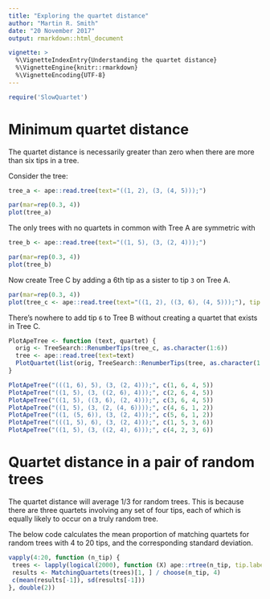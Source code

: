 ```yaml
---
title: "Exploring the quartet distance"
author: "Martin R. Smith"
date: "20 November 2017"
output: rmarkdown::html_document

vignette: >
  %\VignetteIndexEntry{Understanding the quartet distance}
  %\VignetteEngine{knitr::rmarkdown}
  %\VignetteEncoding{UTF-8}
---
```

```r
require('SlowQuartet')
```
# Minimum quartet distance

The quartet distance is necessarily greater than zero when there are more than 
six tips in a tree.

Consider the tree:
```r
tree_a <- ape::read.tree(text="((1, 2), (3, (4, 5)));")
```
```r
par(mar=rep(0.3, 4))
plot(tree_a)
```

The only trees with no quartets in common with Tree A are symmetric with  

```r
tree_b <- ape::read.tree(text="((1, 5), (3, (2, 4)));")
```
```r
par(mar=rep(0.3, 4))
plot(tree_b)
```

Now create Tree C by adding a 6th tip as a sister to tip `3` on Tree A.  

```r
par(mar=rep(0.3, 4))
plot(tree_c <- ape::read.tree(text="((1, 2), ((3, 6), (4, 5)));"), tip.color=c(1,1,1,2,1,1))
```

There's nowhere to add tip `6` to Tree B without creating a quartet that 
exists in Tree C.

```r
PlotApeTree <- function (text, quartet) {
  orig <- TreeSearch::RenumberTips(tree_c, as.character(1:6))
  tree <- ape::read.tree(text=text)
  PlotQuartet(list(orig, TreeSearch::RenumberTips(tree, as.character(1:6))), quartet)
}

PlotApeTree("(((1, 6), 5), (3, (2, 4)));", c(1, 6, 4, 5))
PlotApeTree("((1, 5), (3, ((2, 6), 4)));", c(2, 6, 4, 5))
PlotApeTree("((1, 5), ((3, 6), (2, 4)));", c(3, 6, 4, 5))
PlotApeTree("((1, 5), (3, (2, (4, 6))));", c(4, 6, 1, 2))
PlotApeTree("((1, (5, 6)), (3, (2, 4)));", c(5, 6, 1, 2))
PlotApeTree("(((1, 5), 6), (3, (2, 4)));", c(1, 5, 3, 6))
PlotApeTree("((1, 5), (3, ((2, 4), 6)));", c(4, 2, 3, 6))
```


# Quartet distance in a pair of random trees

The quartet distance will average $1/3$ for random trees. This is because there are
three quartets involving any set of four tips, each of which is equally likely to 
occur on a truly random tree.

The below code calculates the mean proportion of matching quartets for random 
trees with 4 to 20 tips, and the corresponding standard deviation.

```r
vapply(4:20, function (n_tip) {
 trees <- lapply(logical(2000), function (X) ape::rtree(n_tip, tip.label=seq_len(n_tip), br=NULL))
 results <- MatchingQuartets(trees)[1, ] / choose(n_tip, 4)
 c(mean(results[-1]), sd(results[-1]))
}, double(2))
```